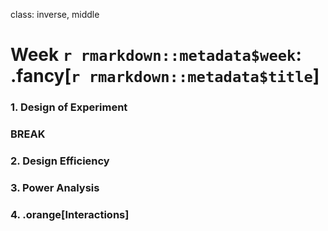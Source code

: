 
class: inverse, middle

# Week `r rmarkdown::metadata$week`: .fancy[`r rmarkdown::metadata$title`]

### 1. Design of Experiment

### BREAK

### 2. Design Efficiency
### 3. Power Analysis
### 4. .orange[Interactions]

